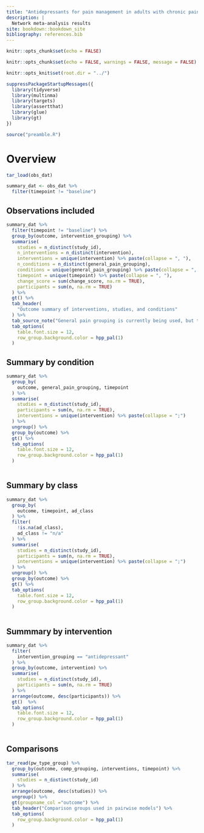 ```yaml
---
title: "Antidepressants for pain management in adults with chronic pain"
description: |
  Network meta-analysis results
site: bookdown::bookdown_site
bibliography: references.bib
---
```


```r
knitr::opts_chunk$set(echo = FALSE)

knitr::opts_chunk$set(echo = FALSE, warnings = FALSE, message = FALSE)

knitr::opts_knit$set(root.dir = "../")

suppressPackageStartupMessages({
  library(tidyverse)
  library(multinma)
  library(targets)
  library(assertthat)
  library(glue)
  library(gt)
})

source("preamble.R")

```


# Overview

```r
tar_load(obs_dat)

summary_dat <- obs_dat %>% 
  filter(timepoint != "baseline")

```



## Observations included

```r
summary_dat %>%
  filter(timepoint != "baseline") %>% 
  group_by(outcome, intervention_grouping) %>% 
  summarise(
    studies = n_distinct(study_id),
    n_interventions = n_distinct(intervention),
    interventions = unique(intervention) %>% paste(collapse = ", "),
    n_conditions = n_distinct(general_pain_grouping),
    conditions = unique(general_pain_grouping) %>% paste(collapse = ", "),
    timepoint = unique(timepoint) %>% paste(collapse = ", "),
    change_score = sum(change_score, na.rm = TRUE),
    participants = sum(n, na.rm = TRUE)
  ) %>% 
  gt() %>% 
  tab_header(
    "Outcome summary of interventions, studies, and conditions"
  ) %>% 
  tab_source_note("General pain grouping is currently being used, but this can be switched or duplicated for IASP.") %>% 
  tab_options(
    table.font.size = 12,
    row_group.background.color = hpp_pal(1)
  )

```

## Summary by condition

```r

summary_dat %>% 
  group_by(
    outcome, general_pain_grouping, timepoint
  ) %>% 
  summarise(
    studies = n_distinct(study_id),
    participants = sum(n, na.rm = TRUE),
    interventions = unique(intervention) %>% paste(collapse = ";")
  ) %>% 
  ungroup() %>% 
  group_by(outcome) %>% 
  gt() %>% 
  tab_options(
    table.font.size = 12,
    row_group.background.color = hpp_pal(1)
  )
  


```

## Summary by class


```r

summary_dat %>% 
  group_by(
    outcome, timepoint, ad_class
  ) %>% 
  filter(
    !is.na(ad_class),
    ad_class != "n/a"
  ) %>% 
  summarise(
    studies = n_distinct(study_id),
    participants = sum(n, na.rm = TRUE),
    interventions = unique(intervention) %>% paste(collapse = ";")
  ) %>% 
  ungroup() %>% 
  group_by(outcome) %>% 
  gt() %>% 
  tab_options(
    table.font.size = 12,
    row_group.background.color = hpp_pal(1)
  )
  


```

## Summmary by intervention

```r
summary_dat %>% 
  filter(
    intervention_grouping == "antidepressant"
  ) %>% 
  group_by(outcome, intervention) %>% 
  summarise(
    studies = n_distinct(study_id),
    participants = sum(n, na.rm = TRUE)
  ) %>% 
  arrange(outcome, desc(participants)) %>%
  gt()  %>% 
  tab_options(
    table.font.size = 12,
    row_group.background.color = hpp_pal(1)
  )
  


```



## Comparisons

```r
tar_read(pw_type_group) %>%
  group_by(outcome, comp_grouping, interventions, timepoint) %>% 
  summarise(
    studies = n_distinct(study_id)
  ) %>% 
  arrange(outcome, desc(studies)) %>% 
  ungroup() %>%
  gt(groupname_col ="outcome") %>% 
  tab_header("Comparison groups used in pairwise models") %>% 
  tab_options(
    row_group.background.color = hpp_pal(1)
  )

```


